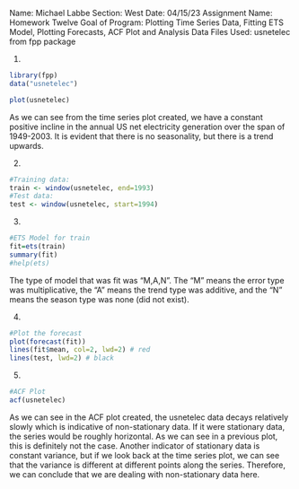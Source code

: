 Name: Michael Labbe
Section: West
Date: 04/15/23
Assignment Name: Homework Twelve
Goal of Program: Plotting Time Series Data, Fitting ETS Model, Plotting Forecasts, ACF Plot and Analysis
Data Files Used: usnetelec from fpp package

1.

```{r}
library(fpp)
data("usnetelec")

plot(usnetelec)
```
As we can see from the time series plot created, we have a constant positive incline in the annual US net electricity generation over the span of 1949-2003. It is evident that there is no seasonality, but there is a trend upwards. 


2.
```{r}
#Training data:
train <- window(usnetelec, end=1993) 
#Test data:
test <- window(usnetelec, start=1994)
```


3.
```{r}
#ETS Model for train
fit=ets(train) 
summary(fit)
#help(ets)
```
The type of model that was fit was "M,A,N". The "M" means the error type was multiplicative, the "A" means the trend type was additive, and the "N" means the season type was none (did not exist). 


4.
```{r}
#Plot the forecast
plot(forecast(fit)) 
lines(fit$mean, col=2, lwd=2) # red
lines(test, lwd=2) # black
```


5.
```{r}
#ACF Plot
acf(usnetelec)
```
As we can see in the ACF plot created, the usnetelec data decays relatively slowly which is indicative of non-stationary data. If it were stationary data, the series would be roughly horizontal. As we can see in a previous plot, this is definitely not the case. Another indicator of stationary data is constant variance, but if we look back at the time series plot, we can see that the variance is different at different points along the series. Therefore, we can conclude that we are dealing with non-stationary data here. 
